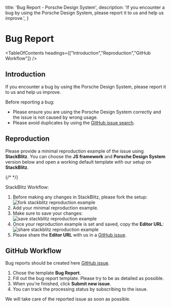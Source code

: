
  title: 'Bug Report - Porsche Design System',
  description: 'If you encounter a bug by using the Porsche Design System, please report it to us and help us improve.',
}

# Bug Report

<TableOfContents headings={["Introduction","Reproduction","GitHub Workflow"]} />

## Introduction

If you encounter a bug by using the Porsche Design System, please report it to us and help us improve.

Before reporting a bug:

- Please ensure you are using the Porsche Design System correctly and the issue is not caused by wrong usage.
- Please avoid duplicates by using the
  [GitHub issue search](https://github.com/porsche-design-system/porsche-design-system/issues).

## Reproduction

Please provide a minimal reproduction example of the issue using **StackBlitz**. You can choose the **JS framework** and
**Porsche Design System** version below and open a working default template with our setup on **StackBlitz**.

{/* <OpenBugTemplateInStackBlitz></OpenBugTemplateInStackBlitz> */}

StackBlitz Workflow:

1. Before making any changes in StackBlitz, please fork the setup:
   ![fork stackblitz reproduction example](assets/stackblitz-fork.png)
2. Add your minimal reproduction example.
3. Make sure to save your changes:
   ![save stackblitz reproduction example](assets/stackblitz-save.png)
4. Once your reproduction example is set and saved, copy the **Editor URL**:
   ![share stackblitz reproduction example](assets/stackblitz-share.png)
5. Please share the **Editor URL** with us in a
   [GitHub issue](https://github.com/porsche-design-system/porsche-design-system/issues/new/choose).

## GitHub Workflow

Bug reports should be created here
[GitHub issue](https://github.com/porsche-design-system/porsche-design-system/issues/new/choose).

1. Chose the template **Bug Report**.
2. Fill out the bug report template. Please try to be as detailed as possible.
3. When you're finished, click **Submit new issue**.
4. You can track the processing status by subscribing to the issue.

We will take care of the reported issue as soon as possible.
